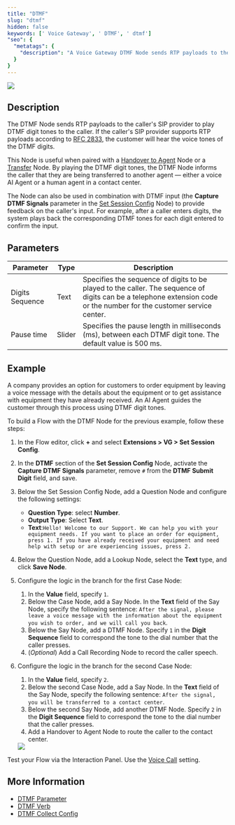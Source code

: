 ```yaml
---
title: "DTMF"
slug: "dtmf"
hidden: false
keywords: [' Voice Gateway', ' DTMF', ' dtmf']
"seo": {
  "metatags": {
    "description": "A Voice Gateway DTMF Node sends RTP payloads to the caller's SIP provider to play DTMF digit tones to the caller. If the caller's SIP provider supports RTP payloads according to [RFC 2833](https://datatracker.ietf.org/doc/html/rfc2833), the customer will hear the voice tones of the DTMF digits. The Node can also be used in scenarios where it confirms digit entries by playing back the corresponding DTMF tones."
  }
}
---
```


<Frame>
  <img class="image-center" src="/_assets/ai/develop/node-reference/vg/dtmf.png" style={{ width: 'auto' }} />
</Frame>

## Description

The DTMF Node sends RTP payloads to the caller's SIP provider to play DTMF digit tones to the caller. If the caller's SIP provider supports RTP payloads according to [RFC 2833](https://datatracker.ietf.org/doc/html/rfc2833), the customer will hear the voice tones of the DTMF digits.

This Node is useful when paired with a [Handover to Agent](/ai/agents/develop/node-reference/service/handover-to-agent) Node or a [Transfer](/ai/agents/develop/node-reference/voice/voice-gateway/transfer) Node.
By playing the DTMF digit tones,
the DTMF Node informs the caller
that they are being transferred to another agent — either a voice AI Agent or a human agent in a contact center.

The Node can also be used in combination with DTMF input
(the **Capture DTMF Signals** parameter in the [Set Session Config](/ai/agents/develop/node-reference/voice/voice-gateway/set-session-config) Node) to provide feedback on the caller's input.
For example, after a caller enters digits, the system plays back the corresponding DTMF tones for each digit entered to confirm the input.

## Parameters

| Parameter       | Type   | Description                                                                                                                                                          |
|-----------------|--------|----------------------------------------------------------------------------------------------------------------------------------------------------------------------|
| Digits Sequence | Text   | Specifies the sequence of digits to be played to the caller. The sequence of digits can be a telephone extension code or the number for the customer service center. |
| Pause time      | Slider | Specifies the pause length in milliseconds (ms), between each DTMF digit tone. The default value is 500 ms.                                                          |

## Example

A company provides an option
for customers to order equipment by leaving a voice message with the details about the equipment
or to get assistance with equipment they have already received.
An AI Agent guides the customer through this process using DTMF digit tones.

To build a Flow with the DTMF Node for the previous example, follow these steps:

<Accordion title="Example DTMF Flow">

  1. In the Flow editor, click **+** and select **Extensions > VG > Set Session Config**.
  2. In the **DTMF** section of the **Set Session Config** Node, activate the **Capture DTMF Signals** parameter, remove `#` from the **DTMF Submit Digit** field, and save.
  3. Below the Set Session Config Node, add a Question Node and configure the following settings:

      - **Question Type**: select **Number**.
      - **Output Type**: Select **Text**.
      - **Text**:`Hello! Welcome to our Support. We can help you with your equipment needs. If you want to place an order for equipment, press 1. If you have already received your equipment and need help with setup or are experiencing issues, press 2.`

  4. Below the Question Node, add a Lookup Node, select the **Text** type, and click **Save Node**.
  5. Configure the logic in the branch for the first Case Node:

      1. In the **Value** field, specify `1`.
      2. Below the Case Node, add a Say Node. In the **Text** field of the Say Node, specify the following sentence: `After the signal, please leave a voice message with the information about the equipment you wish to order, and we will call you back`.
      3. Below the Say Node, add a DTMF Node. Specify `1` in the **Digit Sequence** field to correspond the tone to the dial number that the caller presses.
      4. (_Optional_) Add a Call Recording Node to record the caller speech.

  6. Configure the logic in the branch for the second Case Node:

      1. In the **Value** field, specify `2`.
      2. Below the second Case Node, add a Say Node. In the **Text** field of the Say Node, specify the following sentence: `After the signal, you will be transferred to a contact center`.
      3. Below the second Say Node, add another DTMF Node. Specify `2` in the **Digit Sequence** field to correspond the tone to the dial number that the caller presses.
      4. Add a Handover to Agent Node to route the caller to the contact center.

      <Frame>
        <img class="image-center" src="/_assets/ai/develop/node-reference/vg/dtmf-example.png" style={{ width: 'auto' }} />
      </Frame>

  Test your Flow via the Interaction Panel. Use the [Voice Call](/ai/agents/test/interaction-panel/voice-call) setting.
</Accordion>

## More Information

- [DTMF Parameter](/ai/agents/develop/node-reference/voice/voice-gateway/parameter-details)
- [DTMF Verb](/voice-gateway/references/verbs/dtmf)
- [DTMF Collect Config](/ai/agents/develop/node-reference/voice/generic//dtmf-collect-config)
